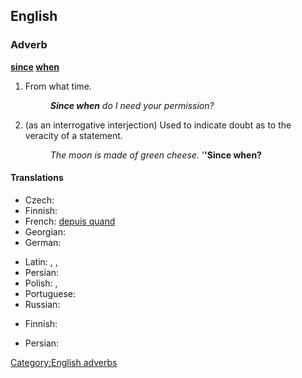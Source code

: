 ==English==

===Adverb===
'''[[since]] [[when]]'''

# {{context|colloquial|rhetorical question|sarcastic}} From what time.
#: '''''Since when''' do I need your permission?''
# {{context|colloquial|rhetorical question|sarcastic}} (as an interrogative interjection)  Used to indicate doubt as to the veracity of a statement.
#: ''The moon is made of green cheese.''  '''''Since when?'''

====Translations====
{{trans-top|from what time}}
* Czech: {{tø|cs|odkdy}}
* Finnish: {{t|fi|mistä lähtien}}
* French: [[depuis quand]]
* Georgian: {{t-|ka|როდიდან|sc=Geor}}
* German: {{t-|de|seit wann}}
{{trans-mid}}
* Latin: {{t+|la|abhinc}}, {{t+|la|inde}}, {{t-|la|postea}}
* Persian: {{t-|fa|از کی|alt=از کی؟|tr=az kéy?}}
* Polish: {{t-|pl|od kiedy?}}, {{t-|pl|od kiedy to?}}
* Portuguese: {{t-|pt|desde quando?}}
* Russian: {{t-|ru|с каких это пор|tr=s kakíx éto pór?|alt=с каких это пор?|sc=Cyrl}}
{{trans-bottom}}
{{trans-top|Used to indicate doubt as to the veracity of a statement}}
* Finnish: {{t|fi|mistä lähtien}}
{{trans-mid}}
* Persian: {{t-|fa|از کی تا حالا|tr=az kéy tâ hâlâ}}
{{trans-bottom}}

[[Category:English adverbs]]